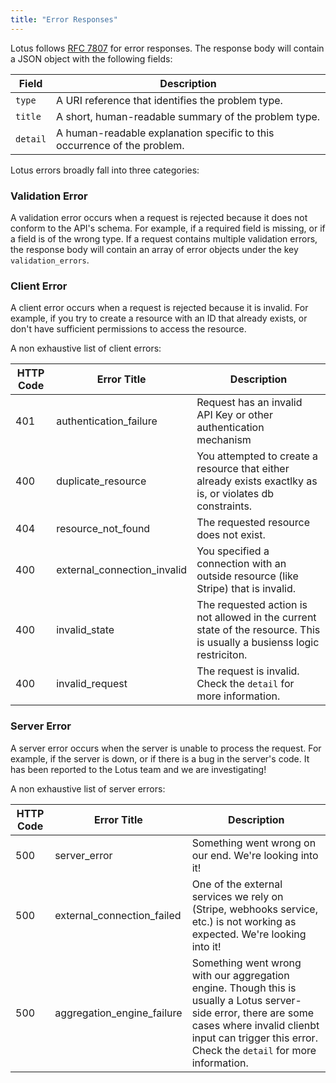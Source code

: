 ```yaml
---
title: "Error Responses"
---
```


Lotus follows [RFC 7807](https://tools.ietf.org/html/rfc7807) for error responses. The response body will contain a JSON object with the following fields:

| Field    | Description                                                              |
| -------- | ------------------------------------------------------------------------ |
| `type`   | A URI reference that identifies the problem type.                        |
| `title`  | A short, human-readable summary of the problem type.                     |
| `detail` | A human-readable explanation specific to this occurrence of the problem. |

Lotus errors broadly fall into three categories:

### Validation Error

A validation error occurs when a request is rejected because it does not conform to the API's schema. For example, if a required field is missing, or if a field is of the wrong type. If a request contains multiple validation errors, the response body will contain an array of error objects under the key `validation_errors`.

### Client Error

A client error occurs when a request is rejected because it is invalid. For example, if you try to create a resource with an ID that already exists, or don't have sufficient permissions to access the resource.

A non exhaustive list of client errors:

| HTTP Code | Error Title                 | Description                                                                                                             |
| --------- | --------------------------- | ----------------------------------------------------------------------------------------------------------------------- |
| 401       | authentication_failure      | Request has an invalid API Key or other authentication mechanism                                                        |
| 400       | duplicate_resource          | You attempted to create a resource that either already exists exactlky as is, or violates db constraints.               |
| 404       | resource_not_found          | The requested resource does not exist.                                                                                  |
| 400       | external_connection_invalid | You specified a connection with an outside resource (like Stripe) that is invalid.                                      |
| 400       | invalid_state               | The requested action is not allowed in the current state of the resource. This is usually a busienss logic restriciton. |
| 400       | invalid_request             | The request is invalid. Check the `detail` for more information.                                                        |

### Server Error

A server error occurs when the server is unable to process the request. For example, if the server is down, or if there is a bug in the server's code. It has been reported to the Lotus team and we are investigating!

A non exhaustive list of server errors:

| HTTP Code | Error Title                | Description                                                                                                                                                                                                           |
| --------- | -------------------------- | --------------------------------------------------------------------------------------------------------------------------------------------------------------------------------------------------------------------- |
| 500       | server_error               | Something went wrong on our end. We're looking into it!                                                                                                                                                               |
| 500       | external_connection_failed | One of the external services we rely on (Stripe, webhooks service, etc.) is not working as expected. We're looking into it!                                                                                           |
| 500       | aggregation_engine_failure | Something went wrong with our aggregation engine. Though this is usually a Lotus server-side error, there are some cases where invalid clienbt input can trigger this error. Check the `detail` for more information. |
